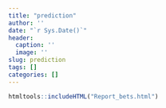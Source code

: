 ```yaml
---
title: "prediction"
author: ''
date: "`r Sys.Date()`"
header:
  caption: ''
  image: ''
slug: prediction
tags: []
categories: []
---
```


```r
htmltools::includeHTML("Report_bets.html")
```